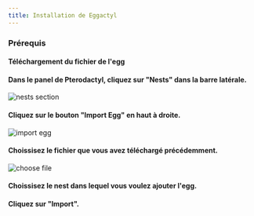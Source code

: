 ```yaml
---
title: Installation de Eggactyl
---
```



### Prérequis

<LinkCard
  title="Pterodactyl"
  description="Cliquez ici pour voir le guide d'installation de Pterodactyl."
  href="https://pterodactyl.io/panel/1.0/getting_started.html"
  target="_blank"
/>

#### Téléchargement du fichier de l'egg

<LinkCard
  title="Téléchargement du fichier de l'egg"
  href="https://cdn.eggactyl.cloud/files/egg.json"
/>

#### Dans le panel de Pterodactyl, cliquez sur "Nests" dans la barre latérale.

![nests section](../../../../assets/install_nests.jpg)

#### Cliquez sur le bouton "Import Egg" en haut à droite.

![import egg](../../../../assets/install_import.jpg)

#### Choissisez le fichier que vous avez téléchargé précédemment.

![choose file](../../../../assets/install_upload_file.jpg)

#### Choissisez le nest dans lequel vous voulez ajouter l'egg.

#### Cliquez sur "Import".
